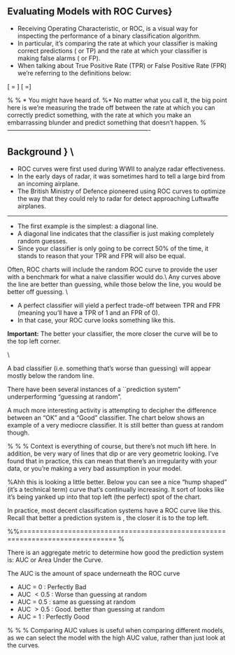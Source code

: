 
## Evaluating Models with ROC Curves}

*  Receiving Operating Characteristic, or ROC, is a visual way for inspecting the performance of a binary classification algorithm. 
*  In particular, it's comparing the rate at which your classifier is making correct predictions (\textit{True Positives} or TP) and the rate at which your classifier is making false alarms (\textit{False Positives} or FP). 
*  When talking about True Positive Rate (TPR) or False Positive Rate (FPR) we're referring to the definitions below:


\[ \mbox{TPR}= \frac{\mbox{True Positives}}{\mbox{True Positives + False Negatives} } \]
\[ \mbox{FPR}=\frac{\mbox{False Positives}}{\mbox{False Positives + True Negatives} }\]

 \textit{\textbf{Remark} True Positives Rates and True Negatives Rates referred to as Sensitivity and Specificity.}
%
% *  You might have heard of.
%*   No matter what you call it, the big point here is we're measuring the trade off between the rate at which you can correctly predict something, with the rate at which you make an embarrassing blunder and predict something that doesn't happen.
%
----------------------------------------------------------------------

## Background } \\

*  ROC curves were first used during WWII to analyze radar effectiveness. 
*  In the early days of radar, it was sometimes hard to tell a large bird from an incoming airplane. 
*  The British Ministry of Defence pioneered using ROC curves to optimize the way that they could rely to radar for detect approaching Luftwaffe airplanes.


-----------------------------------------------------------------------



 \textbf{Scenarios: Guessing at Random}

*  The first example is the simplest: a diagonal line. 
*  A diagonal line indicates that the classifier is just making completely random guesses.
*  Since your classifier is only going to be correct 50\% of the time, it stands to reason that your TPR and FPR will also be equal.



\begin{figure}[h!]
\centering
\includegraphics[width=0.7\linewidth]{images/roc-guessing}
\end{figure}
 Often, ROC charts will include the random ROC curve to provide the user with a benchmark for what a naive classifier would do.\\  Any curves above the line are better than guessing, while those below the line, you would be better off guessing.
\\
 \textit{For review: The Area Under the Curve (AUC)  is 0.500.} 

 \textbf{A Perfect Classifier}

*  
A perfect classifier will yield a perfect trade-off between TPR and FPR (meaning you'll have a TPR of 1 and an FPR of 0).
*  In that case, your ROC curve looks something like this.


\begin{figure}[h!]
\centering
\includegraphics[width=0.7\linewidth]{images/roc-perfect}
\end{figure}

 <b>Important:</b> The better your classifier, the more closer the curve will be to the top left corner.

 \textit{For review: Note the "random curve" is included as a benchmark as a dotted line.\\ 
The Area Under the Curve (AUC) is 1.}

 \textbf{Worse than guessing}\\

 A bad classifier (i.e. something that's worse than guessing) will appear mostly below the random line. 

\begin{figure}[h!]
\centering
\includegraphics[width=0.9\linewidth]{images/roc-bad}
\end{figure}

 There have been several instances of a ``prediction system" underperforming "guessing at random".

 \textbf{Better than guessing}



 A much more interesting activity is attempting to decipher the difference between an "OK" and a "Good" classifier. The chart below shows an example of a very mediocre classifier. It is still better than guess at random though.

\begin{figure}[h!]
\centering
\includegraphics[width=0.9\linewidth]{images/roc-ok}
\end{figure}
%
%
% Context is everything of course, but there's not much lift here. In addition, be very wary of lines that dip or are very geometric looking. I've found that in practice, this can mean that there's an irregularity with your data, or you're making a very bad assumption in your model.



 \textbf{Reasonably Good}

%Ahh this is looking a little better. Below you can see a nice "hump shaped" (it's a technical term) curve that's continually increasing. It sort of looks like it's being yanked up into that top left (the perfect) spot of the chart.

In practice, most decent classification systems have a ROC curve like this.  Recall that better a prediction system is , the closer it is to the top left.
\begin{figure}[h!]
\centering
\includegraphics[width=0.9\linewidth]{images/roc-pretty-good}

\end{figure}

%%============================================================================== %

 \textbf{Area under the curve (AUC)}

 There is an aggregate metric to determine how good the prediction system is:  AUC or Area Under the Curve. 

 The AUC is the amount of space underneath the ROC curve


*  AUC = 0 :  Perfectly Bad
*  AUC $< 0.5$ : Worse than guessing at random 
*  AUC = 0.5 : same as guessing at random
*  AUC $> 0.5$ : Good. better than guessing at random
*  AUC = 1 : Perfectly Good

%
%
%
 Comparing AUC values is useful when comparing different models, as we can select the model with the high AUC value, rather than just look at the curves.



